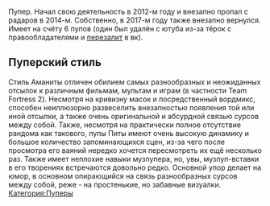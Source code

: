 {{Инфобокс для пуперов
|title2=PitaAmanita
|другие_ники=
|image3=[[Файл:PitaAmanita.jpg|thumb|220px]]
|caption3=
|сферы_творчества=RYTP
|год_начала=2012
|image4=
|caption4=
|имя_фамилия=
|дата_рождения=
|место_проживания=
|ссылки=
*[https://www.youtube.com/user/PitaAmanita YouTube]
}}
Пупер. Начал свою деятельность в 2012-м году и внезапно пропал с радаров в 2014-м. Собственно, в 2017-м году также внезапно вернулся. Имеет на счёту 6 пупов (один был удалён с ютуба из-за тёрок с правообладателями и [https://vk.com/video243971644_171458159 перезалит] в вк).

== Пуперский стиль ==
Стиль Аманиты отличен обилием самых разнообразных и неожиданных отсылок к различным фильмам, мультам и играм (в частности Team Fortress 2). Несмотря на кривизну масок и посредственный вордмикс, способен неиллюзорно развеселить внезапностью появления той или иной отсылки, а также очень оригинальной и абсурдной связью сурсов между собой. Также, несмотря на практически полное отсутствие рандома как такового, пупы Питы имеют очень высокую динамику и большое количество запоминающихся сцен, из-за чего после просмотра его ваяний нередко хочется пересмотреть их ещё несколько раз. Также имеет неплохие навыки музпупера, но, увы, музпуп-вставки в его творениях встречаются довольно редко. Основной упор делает на юмор, в основном опирающийся на связь разнообразных сурсов между собой, реже - на простенькие, но забавные визуалки. [[Категория:Пуперы]]